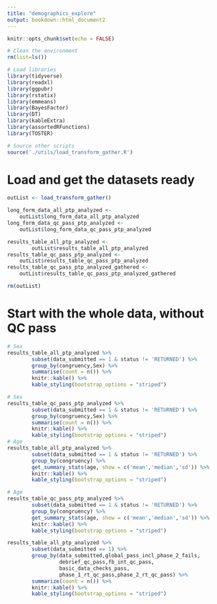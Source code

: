 ```yaml
---
title: "demographics_explore"
output: bookdown::html_document2
---
```


```r
knitr::opts_chunk$set(echo = FALSE)
```

```r

# Clean the environment
rm(list=ls())

# Load libraries
library(tidyverse)
library(readxl)
library(ggpubr)
library(rstatix)
library(emmeans)
library(BayesFactor)
library(DT)
library(kableExtra)
library(assortedRFunctions)
library(TOSTER)

# Source other scripts
source('./utils/load_transform_gather.R')

```

# Load and get the datasets ready

```r

outList <- load_transform_gather()

long_form_data_all_ptp_analyzed <- 
    outList$long_form_data_all_ptp_analyzed
long_form_data_qc_pass_ptp_analyzed <- 
    outList$long_form_data_qc_pass_ptp_analyzed

results_table_all_ptp_analyzed <- 
        outList$results_table_all_ptp_analyzed
results_table_qc_pass_ptp_analyzed <- 
    outList$results_table_qc_pass_ptp_analyzed
results_table_qc_pass_ptp_analyzed_gathered <- 
    outList$results_table_qc_pass_ptp_analyzed_gathered

rm(outList)

```


# Start with the whole data, without QC pass

```r
# Sex
results_table_all_ptp_analyzed %>% 
        subset(data_submitted == 1 & status != 'RETURNED') %>% 
        group_by(congruency,Sex) %>%
        summarise(count = n()) %>%
        knitr::kable() %>%
        kable_styling(bootstrap_options = "striped")

# Sex
results_table_qc_pass_ptp_analyzed %>% 
        subset(data_submitted == 1 & status != 'RETURNED') %>% 
        group_by(congruency,Sex) %>%
        summarise(count = n()) %>%
        knitr::kable() %>%
        kable_styling(bootstrap_options = "striped")
# Age
results_table_all_ptp_analyzed %>% 
        subset(data_submitted == 1 & status != 'RETURNED') %>% 
        group_by(congruency) %>%
        get_summary_stats(age, show = c('mean','median','sd')) %>%
        knitr::kable() %>%
        kable_styling(bootstrap_options = "striped")

# Age
results_table_qc_pass_ptp_analyzed %>% 
        subset(data_submitted == 1 & status != 'RETURNED') %>% 
        group_by(congruency) %>%
        get_summary_stats(age, show = c('mean','median','sd')) %>%
        knitr::kable() %>%
        kable_styling(bootstrap_options = "striped")

```
```r

results_table_all_ptp_analyzed %>% 
        subset(data_submitted == 1) %>%
        group_by(data_submitted,global_pass_incl_phase_2_fails,
                 debrief_qc_pass,fb_int_qc_pass,
                 basic_data_checks_pass,
                 phase_1_rt_qc_pass,phase_2_rt_qc_pass) %>%
        summarize(count = n()) %>%
        knitr::kable() %>%
        kable_styling(bootstrap_options = "striped")





```

